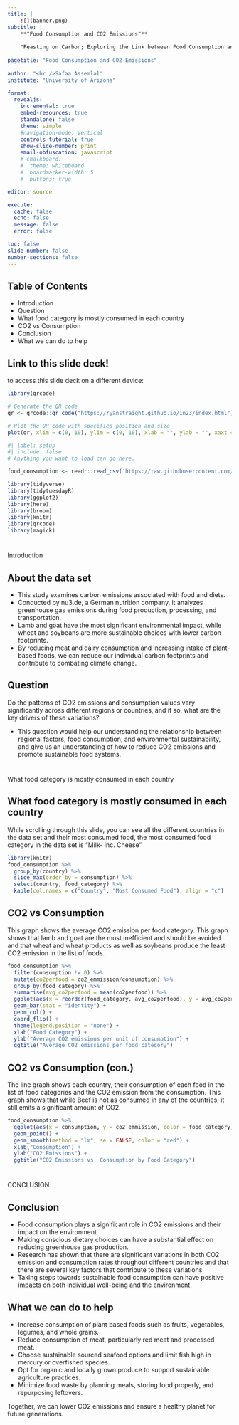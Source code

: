 ```yaml
---
title: |
    ![](banner.png)
subtitle: |
    **"Food Consumption and CO2 Emissions"**  
    
    "Feasting on Carbon; Exploring the Link between Food Consumption and CO2 Emissions"
    
pagetitle: "Food Consumption and CO2 Emissions"
     
author: "<br />Safaa Assemlal"
institute: "University of Arizona"

format:
  revealjs:
    incremental: true  
    embed-resources: true
    standalone: false
    theme: simple
    #navigation-mode: vertical
    controls-tutorial: true
    show-slide-number: print
    email-obfuscation: javascript
    # chalkboard:
    #  theme: whiteboard
    #  boardmarker-width: 5
    #  buttons: true

editor: source

execute: 
  cache: false
  echo: false
  message: false
  error: false

toc: false
slide-number: false
number-sections: false
---
```


## Table of Contents
::: {.incremental}
- Introduction
- Question
- What food category is mostly consumed in each country
- CO2 vs Consumption
- Conclusion
- What we can do to help
:::

## Link to this slide deck!

to access this slide deck on a different device: 
```r
library(qrcode)

# Generate the QR code
qr <- qrcode::qr_code("https://ryanstraight.github.io/in23/index.html")

# Plot the QR code with specified position and size
plot(qr, xlim = c(0, 10), ylim = c(0, 10), xlab = "", ylab = "", xaxt = "n", yaxt = "n", asp = 1)

```


```r
#| label: setup
#| include: false
# Anything you want to load can go here.

food_consumption <- readr::read_csv('https://raw.githubusercontent.com/rfordatascience/tidytuesday/master/data/2020/2020-02-18/food_consumption.csv')

library(tidyverse)
library(tidytuesdayR)
library(ggplot2)
library(here)
library(broom)
library(knitr)
library(qrcode)
library(magick)
```



#  {#Introduction data-menu-title="Introduction" background="#B0EFD7" background-image="banner.png" background-size="40%" background-position="right 5% top 5%"}

[Introduction]{.r-fit-text}

## About the data set


- This study examines carbon emissions associated with food and diets.
- Conducted by nu3.de, a German nutrition company, it analyzes greenhouse gas emissions during food production, processing, and transportation.
- Lamb and goat have the most significant environmental impact, while wheat and soybeans are more sustainable choices with lower carbon footprints.
- By reducing meat and dairy consumption and increasing intake of plant-based foods, we can reduce our individual carbon footprints and contribute to combating climate change.


## Question

 Do the patterns of CO2 emissions and consumption values vary significantly across different regions or countries, and if so, what are the key drivers of these variations?
 
- This question would help our understanding the relationship between regional factors, food consumption, and environmental sustainability, and give us an understanding of how to reduce CO2 emissions and promote sustainable food systems.


::: notes

:::

#  {#anotherexampleH data-menu-title="What food category is mostly consumed in each country" background="#B0EFD7" background-image="banner.png" background-size="40%" background-position="right 5% top 5%"}

[What food category is mostly consumed in each country]{.r-fit-text}


## What food category is mostly consumed in each country  {.smaller .scrollable}

While scrolling through this slide, you can see all the different countries in the data set and their most consumed food, the most consumed food category in the data set is "Milk- inc. Cheese"

```r
library(knitr)
food_consumption %>%
  group_by(country) %>%
  slice_max(order_by = consumption) %>%
  select(country, food_category) %>%
  kable(col.names = c("Country", "Most Consumed Food"), align = "c")
```


## CO2 vs Consumption {.smaller}
This graph shows the average CO2 emission per food category. This graph shows that lamb and goat are the most inefficient and should be avoided and that wheat and wheat products as well as soybeans produce the least CO2 emission in the list of foods. 

```r
food_consumption %>%
  filter(consumption != 0) %>%
  mutate(co2perfood = co2_emmission/consumption) %>%
  group_by(food_category) %>%
  summarise(avg_co2perfood = mean(co2perfood)) %>%
  ggplot(aes(x = reorder(food_category, avg_co2perfood), y = avg_co2perfood, fill = food_category)) + 
  geom_bar(stat = "identity") +
  geom_col() +
  coord_flip() +
  theme(legend.position = "none") +
  xlab("Food Category") +
  ylab("Average CO2 emissions per unit of consumption") +
  ggtitle("Average CO2 emissions per food category")
```

## CO2 vs Consumption (con.) {.smaller}

The line graph shows each country, their consumption of each food in the list of food categories and the CO2 emission from the consumption. This graph shows that while Beef is not as consumed in any of the countries, it still emits a significant amount of CO2.

```r
food_consumption %>%
  ggplot(aes(x = consumption, y = co2_emmission, color = food_category)) +
  geom_point() +
  geom_smooth(method = "lm", se = FALSE, color = "red") +
  xlab("Consumption") +
  ylab("CO2 Emissions") +
  ggtitle("CO2 Emissions vs. Consumption by Food Category")
```


#  {#emphasis data-menu-title="Conclusion" background="#B0EFD7" background-image="banner.png" background-size="40%" background-position="right 5% top 5%"}

[CONCLUSION]{.r-fit-text}

## Conclusion 

- Food consumption plays a significant role in CO2 emissions and their impact on the environment.
- Making conscious dietary choices can have a substantial effect on reducing greenhouse gas production.
- Research has shown that there are significant variations in both CO2 emission and consumption rates throughout different countries and that there are several key factors that contribute to these variations
- Taking steps towards sustainable food consumption can have positive impacts on both individual well-being and the environment.

## What we can do to help

- Increase consumption of plant based foods such as fruits, vegetables, legumes, and whole grains.
- Reduce consumption of meat, particularly red meat and processed meat.
- Choose sustainable sourced seafood options and limit fish high in mercury or overfished species.
- Opt for organic and locally grown produce to support sustainable agriculture practices.
- Minimize food waste by planning meals, storing food properly, and repurposing leftovers.

Together, we can lower CO2 emissions and ensure a healthy planet for future generations.

#  {#end data-menu-title="Earth" background-image="https://media.giphy.com/media/M52z7SjnRKHHG/giphy.gif" background-size="80%"}


